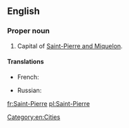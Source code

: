 ==English==

===Proper noun===
{{en-proper noun}}

# Capital of [[Saint-Pierre and Miquelon]].

====Translations====
{{trans-top|capital of Saint-Pierre and Miquelon}}
* French: {{t|fr|Saint-Pierre}}
{{trans-mid}}
* Russian: {{t|ru|Сен-Пьер|m|sc=Cyrl|tr=Sen-P'jer}}
{{trans-bottom}}

[[Category:en:Cities]]

[[fr:Saint-Pierre]]
[[pl:Saint-Pierre]]